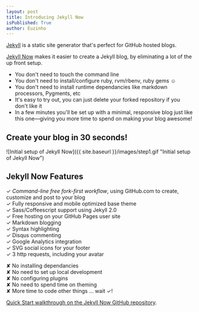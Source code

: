 ```yaml
---
layout: post
title: Introducing Jekyll Now
isPublished: True
author: Euzinho
---
```


[Jekyll](http://github.com/jekyll/jekyll) is a static site generator that's perfect for GitHub hosted blogs.

[Jekyll Now](http://github.com/barryclark/jekyll-now) makes it easier to create a Jekyll blog, by eliminating a lot of the up front setup.

- You don't need to touch the command line
- You don't need to install/configure ruby, rvm/rbenv, ruby gems :relaxed:
- You don't need to install runtime dependancies like markdown processors, Pygments, etc
- It's easy to try out, you can just delete your forked repository if you don't like it
- In a few minutes you'll be set up with a minimal, responsive blog just like this one—giving you more time to spend on making your blog awesome!

## Create your blog in 30 seconds!

![Initial setup of Jekyll Now]({{ site.baseurl }}/images/step1.gif "Initial setup of Jekyll Now")

## Jekyll Now Features

✓ _Command-line free fork-first workflow_, using GitHub.com to create, customize and post to your blog  
✓ Fully responsive and mobile optimized base theme  
✓ Sass/Coffeescript support using Jekyll 2.0  
✓ Free hosting on your GitHub Pages user site  
✓ Markdown blogging  
✓ Syntax highlighting  
✓ Disqus commenting  
✓ Google Analytics integration  
✓ SVG social icons for your footer  
✓ 3 http requests, including your avatar  

✘ No installing dependancies  
✘ No need to set up local development  
✘ No configuring plugins  
✘ No need to spend time on theming  
✘ More time to code other things ... wait ✓! 

[Quick Start walkthrough on the Jekyll Now GitHub repository](http://github.com/barryclark/jekyll-now#quick-start).